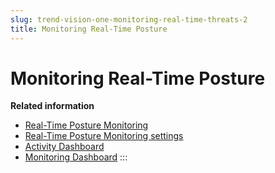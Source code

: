 ```yaml
---
slug: trend-vision-one-monitoring-real-time-threats-2
title: Monitoring Real-Time Posture
---
```

# Monitoring Real-Time Posture

**Related information**

- [Real-Time Posture Monitoring](real-time-threat-monitoring-2.mdx)
- [Real-Time Posture Monitoring settings](realtime-threat-monitor-2.mdx)
- [Activity Dashboard](activity-dashboard-2.mdx)
- [Monitoring Dashboard](monitoring-dashboard-2.mdx)
:::
